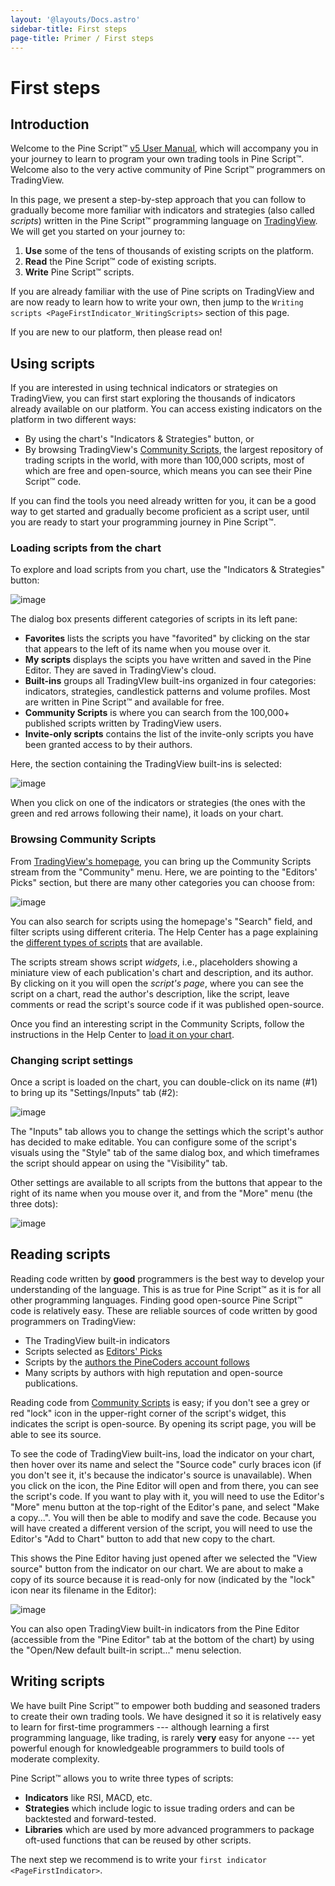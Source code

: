 ```yaml
---
layout: '@layouts/Docs.astro'
sidebar-title: First steps
page-title: Primer / First steps
---
```


# First steps 


## Introduction

Welcome to the Pine Script™ [v5 User
Manual](https://www.tradingview.com/pine-script-docs/en/v5/index.html),
which will accompany you in your journey to learn to program your own
trading tools in Pine Script™. Welcome also to the very active community
of Pine Script™ programmers on TradingView.

In this page, we present a step-by-step approach that you can follow to
gradually become more familiar with indicators and strategies (also
called *scripts*) written in the Pine Script™ programming language on
[TradingView](https://www.tradingview.com/). We will get you started on
your journey to:

1.  **Use** some of the tens of thousands of existing scripts on the
    platform.
2.  **Read** the Pine Script™ code of existing scripts.
3.  **Write** Pine Script™ scripts.

If you are already familiar with the use of Pine scripts on TradingView
and are now ready to learn how to write your own, then jump to the
`Writing scripts <PageFirstIndicator_WritingScripts>` section of this page.

If you are new to our platform, then please read on!

## Using scripts

If you are interested in using technical indicators or strategies on
TradingView, you can first start exploring the thousands of indicators
already available on our platform. You can access existing indicators on
the platform in two different ways:

-   By using the chart\'s \"Indicators & Strategies\" button, or
-   By browsing TradingView\'s [Community
    Scripts](https://www.tradingview.com/scripts/), the largest
    repository of trading scripts in the world, with more than 100,000
    scripts, most of which are free and open-source, which means you can
    see their Pine Script™ code.

If you can find the tools you need already written for you, it can be a
good way to get started and gradually become proficient as a script
user, until you are ready to start your programming journey in Pine
Script™.

### Loading scripts from the chart

To explore and load scripts from you chart, use the \"Indicators &
Strategies\" button:

![image](@assets/primer/FirstSteps-LoadingScriptsFromTheChart-01.png)

The dialog box presents different categories of scripts in its left
pane:

-   **Favorites** lists the scripts you have \"favorited\" by clicking
    on the star that appears to the left of its name when you mouse over
    it.
-   **My scripts** displays the scipts you have written and saved in the
    Pine Editor. They are saved in TradingView\'s cloud.
-   **Built-ins** groups all TradingVIew built-ins organized in four
    categories: indicators, strategies, candlestick patterns and volume
    profiles. Most are written in Pine Script™ and available for free.
-   **Community Scripts** is where you can search from the 100,000+
    published scripts written by TradingView users.
-   **Invite-only scripts** contains the list of the invite-only scripts
    you have been granted access to by their authors.

Here, the section containing the TradingView built-ins is selected:

![image](@assets/primer/FirstSteps-LoadingScriptsFromTheChart-02.png)

When you click on one of the indicators or strategies (the ones with the
green and red arrows following their name), it loads on your chart.

### Browsing Community Scripts

From [TradingView\'s homepage](https://www.tradingview.com/), you can
bring up the Community Scripts stream from the \"Community\" menu. Here,
we are pointing to the \"Editors\' Picks\" section, but there are many
other categories you can choose from:

![image](@assets/primer/FirstSteps-BrowsingCommunityScripts-01.png)

You can also search for scripts using the homepage\'s \"Search\" field,
and filter scripts using different criteria. The Help Center has a page
explaining the [different types of
scripts](https://www.tradingview.com/support/solutions/43000558522) that
are available.

The scripts stream shows script *widgets*, i.e., placeholders showing a
miniature view of each publication\'s chart and description, and its
author. By clicking on it you will open the *script\'s page*, where you
can see the script on a chart, read the author\'s description, like the
script, leave comments or read the script\'s source code if it was
published open-source.

Once you find an interesting script in the Community Scripts, follow the
instructions in the Help Center to [load it on your
chart](https://www.tradingview.com/support/solutions/43000555216).

### Changing script settings

Once a script is loaded on the chart, you can double-click on its name
(#1) to bring up its \"Settings/Inputs\" tab (#2):

![image](@assets/primer/FirstSteps-ChangingScriptSettings-01.png)

The \"Inputs\" tab allows you to change the settings which the script\'s
author has decided to make editable. You can configure some of the
script\'s visuals using the \"Style\" tab of the same dialog box, and
which timeframes the script should appear on using the \"Visibility\"
tab.

Other settings are available to all scripts from the buttons that appear
to the right of its name when you mouse over it, and from the \"More\"
menu (the three dots):

![image](@assets/primer/FirstSteps-ChangingScriptSettings-02.png)

## Reading scripts

Reading code written by **good** programmers is the best way to develop
your understanding of the language. This is as true for Pine Script™ as
it is for all other programming languages. Finding good open-source Pine
Script™ code is relatively easy. These are reliable sources of code
written by good programmers on TradingView:

-   The TradingView built-in indicators
-   Scripts selected as [Editors\'
    Picks](https://www.tradingview.com/scripts/editors-picks/)
-   Scripts by the [authors the PineCoders account
    follows](https://www.tradingview.com/u/PineCoders/#following-people)
-   Many scripts by authors with high reputation and open-source
    publications.

Reading code from [Community
Scripts](https://www.tradingview.com/scripts/) is easy; if you don\'t
see a grey or red \"lock\" icon in the upper-right corner of the
script\'s widget, this indicates the script is open-source. By opening
its script page, you will be able to see its source.

To see the code of TradingView built-ins, load the indicator on your
chart, then hover over its name and select the \"Source code\" curly
braces icon (if you don\'t see it, it\'s because the indicator\'s source
is unavailable). When you click on the icon, the Pine Editor will open
and from there, you can see the script\'s code. If you want to play with
it, you will need to use the Editor\'s \"More\" menu button at the
top-right of the Editor\'s pane, and select \"Make a copy\...\". You
will then be able to modify and save the code. Because you will have
created a different version of the script, you will need to use the
Editor\'s \"Add to Chart\" button to add that new copy to the chart.

This shows the Pine Editor having just opened after we selected the
\"View source\" button from the indicator on our chart. We are about to
make a copy of its source because it is read-only for now (indicated by
the \"lock\" icon near its filename in the Editor):

![image](@assets/primer/FirstSteps-ReadingScripts-01.png)

You can also open TradingView built-in indicators from the Pine Editor
(accessible from the \"Pine Editor\" tab at the bottom of the chart) by
using the \"Open/New default built-in script\...\" menu selection.

## Writing scripts 

We have built Pine Script™ to empower both budding and seasoned traders
to create their own trading tools. We have designed it so it is
relatively easy to learn for first-time programmers --- although
learning a first programming language, like trading, is rarely **very**
easy for anyone --- yet powerful enough for knowledgeable programmers to
build tools of moderate complexity.

Pine Script™ allows you to write three types of scripts:

-   **Indicators** like RSI, MACD, etc.
-   **Strategies** which include logic to issue trading orders and can
    be backtested and forward-tested.
-   **Libraries** which are used by more advanced programmers to package
    oft-used functions that can be reused by other scripts.

The next step we recommend is to write your
`first indicator <PageFirstIndicator>`.


